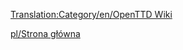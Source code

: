 [[Translation:Category/en/OpenTTD Wiki]]

{{en/Bilingual box| Pl
| ---
| ''This category contains material relating to various administration aspects of the OpenTTD Wiki.''}}


[[pl/Strona główna]]